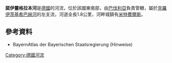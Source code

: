 {{Coord|48.95311|N|12.670412|E|display=title}}

'''諾伊靈格拉本河'''是[[德國|德國]]的河流，位於該國東南部，由[[巴伐利亞|巴伐利亞]]負責管轄，屬於[[克羅伊茨基希巴赫河|克羅伊茨基希巴赫河]]的左支流，河道全長1.8公里，河畔城鎮有[[米特費爾斯|米特費爾斯]]。

==參考資料==
* BayernAtlas der Bayerischen Staatsregierung (Hinweise)

{{Germany-geo-stub}}
[[Category:德國河流|Category:德國河流]]
